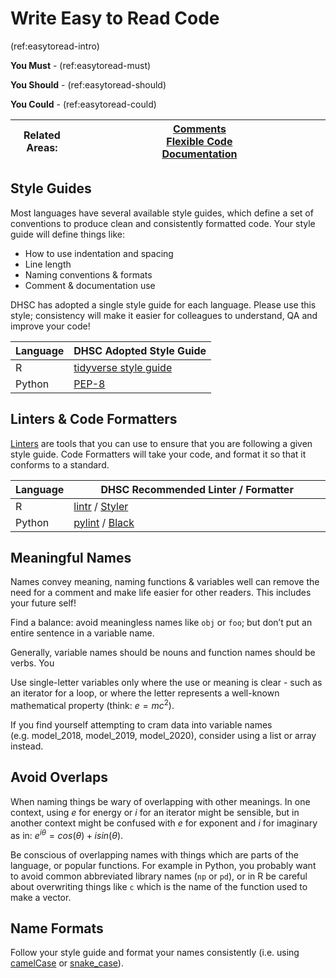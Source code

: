 # Write Easy to Read Code {#easy_to_read}

(ref:easytoread-intro)

**You Must** - (ref:easytoread-must)

**You Should** - (ref:easytoread-should)

**You Could** - (ref:easytoread-could)

|Related Areas: 	| [Comments](#comments) <br> [Flexible Code](#flexible_code) <br> [Documentation](#documentation)  |
|---------------	|------------------------------------------------------------|

## Style Guides {#style_guides}
Most languages have several available style guides, which define a set of conventions to produce clean and consistently formatted code. Your style guide will define things like:

* How to use indentation and spacing
* Line length
* Naming conventions & formats
* Comment & documentation use

DHSC has adopted a single style guide for each language.
Please use this style; consistency will make it easier for colleagues to understand, QA and improve your code!

| Language | DHSC Adopted Style Guide                              |
|----------|-------------------------------------------------------|
| R        | [tidyverse style guide](https://style.tidyverse.org/) |
| Python   |    [PEP-8](https://www.python.org/dev/peps/pep-0008/) |

## Linters & Code Formatters {#linters}
[Linters](https://en.wikipedia.org/wiki/Lint_%28software%29) are tools that you can use to ensure that you are following a given style guide. Code Formatters will take your code, and format it so that it conforms to a standard.

| Language | DHSC Recommended Linter / Formatter                   |
|----------|-------------------------------------------------------|
| R        |  [lintr](https://github.com/jimhester/lintr) / [Styler](http://styler.r-lib.org/) |
| Python   |  [pylint](https://www.pylint.org/) / [Black](https://pypi.org/project/black/) |


## Meaningful Names {#meaningful_names}
Names convey meaning, naming functions & variables well can remove the need for
a comment and make life easier for other readers. This includes your future self!

Find a balance: avoid meaningless names like `obj` or `foo`; but don't put an entire sentence in a variable name.

Generally, variable names should be nouns and function names should be verbs. You

Use single-letter variables only where the use or meaning is clear - such as an iterator for a loop,
or where the letter represents a well-known mathematical property (think: $e = mc^2$).

If you find yourself attempting to cram data into variable names (e.g. model_2018, model_2019, model_2020), consider using a list or array instead.

## Avoid Overlaps {#dont_overlap}
When naming things be wary of overlapping with other meanings. In one context, using $e$ for energy or $i$ for an iterator might be sensible, but in another context might be confused with $e$ for exponent and $i$ for imaginary as in: $e^{iθ} = cos(θ) + i sin(θ)$.

Be conscious of overlapping names with things which are parts of the language, or popular functions.
For example in Python, you probably want to avoid common abbreviated library names (`np` or `pd`), or in R be careful about overwriting things like `c` which is the name of the function used to make a vector.

## Name Formats {#name_formats}
Follow your style guide and format your names consistently (i.e. using [camelCase](https://en.wikipedia.org/wiki/Camel_case) or [snake_case](https://en.wikipedia.org/wiki/Snake_case)).
